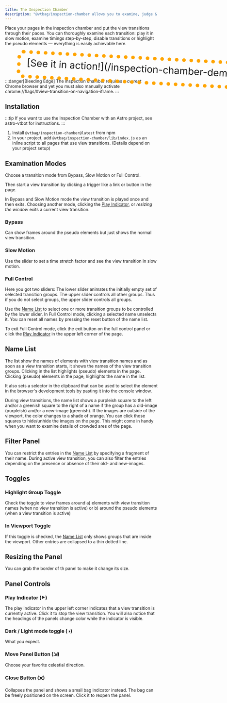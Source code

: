 ```yaml
---
title: The Inspection Chamber
description: "@vtbag/inspection-chamber allows you to examine, judge & optimize all aspects of your view transitions"
---
```



Place your pages in the inspection chamber and put the view transitions through their paces.
You can thoroughly examine each transition: play it in slow motion, examine timings step-by-step, disable transitions or highlight the pseudo elements &mdash; everything is easily achievable here.

<div style="padding: 10px 20px 20px; border:12px dotted orange; width: max-content; border-radius:20px;font-size:32px;transform:rotate(3deg) translateY(20px) translateX(40px)">
  [See it in action!](/inspection-chamber-demo/first-page/)
</div>
:::danger[Bleeding Edge]
The inspection chamber requires a current Chrome browser and yet you must also manually activate chrome://flags/#view-transition-on-navigation-iframe.
:::

## Installation

:::tip
If you want to use the Inspection Chamber with an Astro project, see astro-vtbot for instructions.
:::

<Steps>

1. Install `@vtbag/inspection-chamber@latest` from npm
2. In your project, add `@vtbag/inspection-chamber/lib/index.js` as an inline script to all pages that use view transitions. (Details depend on your project setup)

</Steps>

## Examination Modes

Choose a transition mode from Bypass, Slow Motion or Full Control.

Then start a view transition by clicking a trigger like a link or button in the page.

In Bypass and Slow Motion mode the view transition is played once and then exits. Choosing another mode, clicking the [Play Indicator](#play-indicator), or _resizing the window_ exits a current view transition.

### Bypass

Can show frames around the pseudo elements but just shows the normal view transition.

### Slow Motion

Use the slider to set a time stretch factor and see the view transition in slow motion.

### Full Control

Here you got two sliders: The lower slider animates the initially empty set of selected transition groups. The upper slider controls all other groups. Thus if you do not select groups, the upper slider controls all groups.

Use the [Name List](#name-list) to select one or more transition groups to be controlled by the lower slider. In Full Control mode, clicking a selected name unselects it. You can reset all names by pressing the reset button of the name list.

To exit Full Control mode, click the exit button on the full control panel or click the [Play Indicator](#play-indicator) in the upper left corner of the page.

## Name List

The list show the names of elements with view transition names and as soon as a view transition starts, it shows the names of the view transition groups. Clicking in the list highlights (pseudo) elements in the page. Clicking (pseudo) elements in the page, highlights the name in the list.

It also sets a selector in the clipboard that can be used to select the element in the browser's development tools by pasting it into the console window.

During view transitions, the name list shows a purpleish square to the left and/or a greenish square to the right of a name if the group has a old-image (purpleish) and/or a new-image (greenish). If the images are outside of the viewport, the color changes to a shade of orange. You can click those squares to hide/unhide the images on the page. This might come in handy when you want to examine details of crowded ares of the page.

## Filter Panel

You can restrict the entries in the [Name List](#name-list) by specifying a fragment of their name. During active view transition, you can also filter the entries depending on the presence or absence of their old- and new-images.

## Toggles

### Highlight Group Toggle

Check the toggle to view frames around a) elements with view transition names (when no view transition is active) or b) around the pseudo elements (when a view transition is active)

### In Viewport Toggle

If this toggle is checked, the [Name List](#name-list) only shows groups that are inside the viewport. Other entries are collapsed to a thin dotted line.

## Resizing the Panel

You can grab the border of th panel to make it change its size.

## Panel Controls

### Play Indicator (⯈)

The play indicator in the upper left corner indicates that a view transition is currently active. Click it to stop the view transition. You will also notice that the headings of the panels change color while the indicator is visible.

### Dark / Light mode toggle (◑)

What you expect.

### Move Panel Button (⇲)

Choose your favorite celestial direction.

### Close Button (🗙)

Collapses the panel and shows a small bag indicator instead. The bag can be freely positioned on the screen. Click it to reopen the panel.
